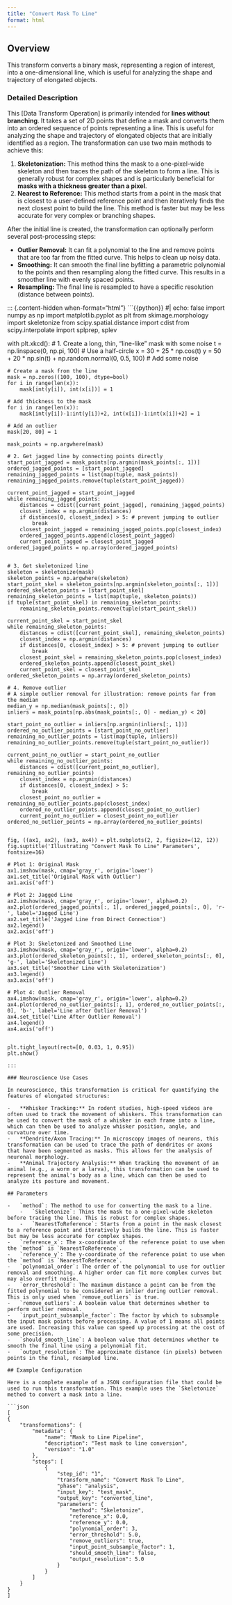 ```yaml
---
title: "Convert Mask To Line"
format: html
---
```


## Overview

This transform converts a binary mask, representing a region of interest, into a one-dimensional line, which is useful for analyzing the shape and trajectory of elongated objects.

### Detailed Description

This [Data Transform Operation] is primarily intended for **lines without branching**. It takes a set of 2D points that define a mask and converts them into an ordered sequence of points representing a line. This is useful for analyzing the shape and trajectory of elongated objects that are initially identified as a region. The transformation can use two main methods to achieve this:

1.  **Skeletonization:** This method thins the mask to a one-pixel-wide skeleton and then traces the path of the skeleton to form a line. This is generally robust for complex shapes and is particularly beneficial for **masks with a thickness greater than a pixel**.
2.  **Nearest to Reference:** This method starts from a point in the mask that is closest to a user-defined reference point and then iteratively finds the next closest point to build the line. This method is faster but may be less accurate for very complex or branching shapes.

After the initial line is created, the transformation can optionally perform several post-processing steps:

*   **Outlier Removal:** It can fit a polynomial to the line and remove points that are too far from the fitted curve. This helps to clean up noisy data.
*   **Smoothing:** It can smooth the final line byfitting a parametric polynomial to the points and then resampling along the fitted curve. This results in a smoother line with evenly spaced points.
*   **Resampling:** The final line is resampled to have a specific resolution (distance between points).

::: {.content-hidden when-format="html"}
```{{python}}
#| echo: false
import numpy as np
import matplotlib.pyplot as plt
from skimage.morphology import skeletonize
from scipy.spatial.distance import cdist
from scipy.interpolate import splprep, splev

with plt.xkcd():
    # 1. Create a long, thin, "line-like" mask with some noise
    t = np.linspace(0, np.pi, 100) # Use a half-circle
    x = 30 + 25 * np.cos(t)
    y = 50 + 20 * np.sin(t) + np.random.normal(0, 0.5, 100) # Add some noise

    # Create a mask from the line
    mask = np.zeros((100, 100), dtype=bool)
    for i in range(len(x)):
        mask[int(y[i]), int(x[i])] = 1

    # Add thickness to the mask
    for i in range(len(x)):
        mask[int(y[i])-1:int(y[i])+2, int(x[i])-1:int(x[i])+2] = 1

    # Add an outlier
    mask[20, 80] = 1

    mask_points = np.argwhere(mask)

    # 2. Get jagged line by connecting points directly
    start_point_jagged = mask_points[np.argmin(mask_points[:, 1])]
    ordered_jagged_points = [start_point_jagged]
    remaining_jagged_points = list(map(tuple, mask_points))
    remaining_jagged_points.remove(tuple(start_point_jagged))

    current_point_jagged = start_point_jagged
    while remaining_jagged_points:
        distances = cdist([current_point_jagged], remaining_jagged_points)
        closest_index = np.argmin(distances)
        if distances[0, closest_index] > 5: # prevent jumping to outlier
            break
        closest_point_jagged = remaining_jagged_points.pop(closest_index)
        ordered_jagged_points.append(closest_point_jagged)
        current_point_jagged = closest_point_jagged
    ordered_jagged_points = np.array(ordered_jagged_points)


    # 3. Get skeletonized line
    skeleton = skeletonize(mask)
    skeleton_points = np.argwhere(skeleton)
    start_point_skel = skeleton_points[np.argmin(skeleton_points[:, 1])]
    ordered_skeleton_points = [start_point_skel]
    remaining_skeleton_points = list(map(tuple, skeleton_points))
    if tuple(start_point_skel) in remaining_skeleton_points:
        remaining_skeleton_points.remove(tuple(start_point_skel))

    current_point_skel = start_point_skel
    while remaining_skeleton_points:
        distances = cdist([current_point_skel], remaining_skeleton_points)
        closest_index = np.argmin(distances)
        if distances[0, closest_index] > 5: # prevent jumping to outlier
            break
        closest_point_skel = remaining_skeleton_points.pop(closest_index)
        ordered_skeleton_points.append(closest_point_skel)
        current_point_skel = closest_point_skel
    ordered_skeleton_points = np.array(ordered_skeleton_points)

    # 4. Remove outlier
    # A simple outlier removal for illustration: remove points far from the median
    median_y = np.median(mask_points[:, 0])
    inliers = mask_points[np.abs(mask_points[:, 0] - median_y) < 20]

    start_point_no_outlier = inliers[np.argmin(inliers[:, 1])]
    ordered_no_outlier_points = [start_point_no_outlier]
    remaining_no_outlier_points = list(map(tuple, inliers))
    remaining_no_outlier_points.remove(tuple(start_point_no_outlier))

    current_point_no_outlier = start_point_no_outlier
    while remaining_no_outlier_points:
        distances = cdist([current_point_no_outlier], remaining_no_outlier_points)
        closest_index = np.argmin(distances)
        if distances[0, closest_index] > 5:
            break
        closest_point_no_outlier = remaining_no_outlier_points.pop(closest_index)
        ordered_no_outlier_points.append(closest_point_no_outlier)
        current_point_no_outlier = closest_point_no_outlier
    ordered_no_outlier_points = np.array(ordered_no_outlier_points)


    fig, ((ax1, ax2), (ax3, ax4)) = plt.subplots(2, 2, figsize=(12, 12))
    fig.suptitle('Illustrating "Convert Mask To Line" Parameters', fontsize=16)

    # Plot 1: Original Mask
    ax1.imshow(mask, cmap='gray_r', origin='lower')
    ax1.set_title('Original Mask with Outlier')
    ax1.axis('off')

    # Plot 2: Jagged Line
    ax2.imshow(mask, cmap='gray_r', origin='lower', alpha=0.2)
    ax2.plot(ordered_jagged_points[:, 1], ordered_jagged_points[:, 0], 'r-', label='Jagged Line')
    ax2.set_title('Jagged Line from Direct Connection')
    ax2.legend()
    ax2.axis('off')

    # Plot 3: Skeletonized and Smoothed Line
    ax3.imshow(mask, cmap='gray_r', origin='lower', alpha=0.2)
    ax3.plot(ordered_skeleton_points[:, 1], ordered_skeleton_points[:, 0], 'g-', label='Skeletonized Line')
    ax3.set_title('Smoother Line with Skeletonization')
    ax3.legend()
    ax3.axis('off')

    # Plot 4: Outlier Removal
    ax4.imshow(mask, cmap='gray_r', origin='lower', alpha=0.2)
    ax4.plot(ordered_no_outlier_points[:, 1], ordered_no_outlier_points[:, 0], 'b-', label='Line after Outlier Removal')
    ax4.set_title('Line After Outlier Removal')
    ax4.legend()
    ax4.axis('off')


    plt.tight_layout(rect=[0, 0.03, 1, 0.95])
    plt.show()
```
:::

### Neuroscience Use Cases

In neuroscience, this transformation is critical for quantifying the features of elongated structures:

-   **Whisker Tracking:** In rodent studies, high-speed videos are often used to track the movement of whiskers. This transformation can be used to convert the mask of a whisker in each frame into a line, which can then be used to analyze whisker position, angle, and curvature over time.
-   **Dendrite/Axon Tracing:** In microscopy images of neurons, this transformation can be used to trace the path of dendrites or axons that have been segmented as masks. This allows for the analysis of neuronal morphology.
-   **Animal Trajectory Analysis:** When tracking the movement of an animal (e.g., a worm or a larva), this transformation can be used to represent the animal's body as a line, which can then be used to analyze its posture and movement.

## Parameters

-   `method`: The method to use for converting the mask to a line.
    -   `Skeletonize`: Thins the mask to a one-pixel-wide skeleton before tracing the line. This is robust for complex shapes.
    -   `NearestToReference`: Starts from a point in the mask closest to a reference point and iteratively builds the line. This is faster but may be less accurate for complex shapes.
-   `reference_x`: The x-coordinate of the reference point to use when the `method` is `NearestToReference`.
-   `reference_y`: The y-coordinate of the reference point to use when the `method` is `NearestToReference`.
-   `polynomial_order`: The order of the polynomial to use for outlier removal and smoothing. A higher order can fit more complex curves but may also overfit noise.
-   `error_threshold`: The maximum distance a point can be from the fitted polynomial to be considered an inlier during outlier removal. This is only used when `remove_outliers` is true.
-   `remove_outliers`: A boolean value that determines whether to perform outlier removal.
-   `input_point_subsample_factor`: The factor by which to subsample the input mask points before processing. A value of 1 means all points are used. Increasing this value can speed up processing at the cost of some precision.
-   `should_smooth_line`: A boolean value that determines whether to smooth the final line using a polynomial fit.
-   `output_resolution`: The approximate distance (in pixels) between points in the final, resampled line.

## Example Configuration

Here is a complete example of a JSON configuration file that could be used to run this transformation. This example uses the `Skeletonize` method to convert a mask into a line.

```json
[
{
    "transformations": {
        "metadata": {
            "name": "Mask to Line Pipeline",
            "description": "Test mask to line conversion",
            "version": "1.0"
        },
        "steps": [
            {
                "step_id": "1",
                "transform_name": "Convert Mask To Line",
                "phase": "analysis",
                "input_key": "test_mask",
                "output_key": "converted_line",
                "parameters": {
                    "method": "Skeletonize",
                    "reference_x": 0.0,
                    "reference_y": 0.0,
                    "polynomial_order": 3,
                    "error_threshold": 5.0,
                    "remove_outliers": true,
                    "input_point_subsample_factor": 1,
                    "should_smooth_line": false,
                    "output_resolution": 5.0
                }
            }
        ]
    }
}
]
```
